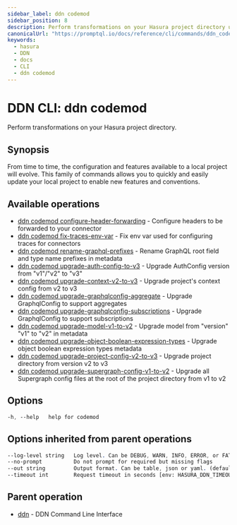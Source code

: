 ```yaml
---
sidebar_label: ddn codemod
sidebar_position: 8
description: Perform transformations on your Hasura project directory using the DDN CLI
canonicalUrl: "https://promptql.io/docs/reference/cli/commands/ddn_codemod"
keywords:
  - hasura
  - DDN
  - docs
  - CLI
  - ddn codemod
---
```


# DDN CLI: ddn codemod

Perform transformations on your Hasura project directory.

## Synopsis

From time to time, the configuration and features available to a local project will evolve. This family of commands allows you to quickly and easily update your local project to enable new features and conventions.

## Available operations

- [ddn codemod configure-header-forwarding](/reference/cli/commands/ddn_codemod_configure-header-forwarding) - Configure headers to be forwarded to your connector
- [ddn codemod fix-traces-env-var](/reference/cli/commands/ddn_codemod_fix-traces-env-var) - Fix env var used for configuring traces for connectors
- [ddn codemod rename-graphql-prefixes](/reference/cli/commands/ddn_codemod_rename-graphql-prefixes) - Rename GraphQL root field and type name prefixes in metadata
- [ddn codemod upgrade-auth-config-to-v3](/reference/cli/commands/ddn_codemod_upgrade-auth-config-to-v3) - Upgrade AuthConfig version from "v1"/"v2" to "v3"
- [ddn codemod upgrade-context-v2-to-v3](/reference/cli/commands/ddn_codemod_upgrade-context-v2-to-v3) - Upgrade project's context config from v2 to v3
- [ddn codemod upgrade-graphqlconfig-aggregate](/reference/cli/commands/ddn_codemod_upgrade-graphqlconfig-aggregate) - Upgrade GraphqlConfig to support aggregates
- [ddn codemod upgrade-graphqlconfig-subscriptions](/reference/cli/commands/ddn_codemod_upgrade-graphqlconfig-subscriptions) - Upgrade GraphqlConfig to support subscriptions
- [ddn codemod upgrade-model-v1-to-v2](/reference/cli/commands/ddn_codemod_upgrade-model-v1-to-v2) - Upgrade model from "version" "v1" to "v2" in metadata
- [ddn codemod upgrade-object-boolean-expression-types](/reference/cli/commands/ddn_codemod_upgrade-object-boolean-expression-types) - Upgrade object boolean expression types metadata
- [ddn codemod upgrade-project-config-v2-to-v3](/reference/cli/commands/ddn_codemod_upgrade-project-config-v2-to-v3) - Upgrade project directory from version v2 to v3
- [ddn codemod upgrade-supergraph-config-v1-to-v2](/reference/cli/commands/ddn_codemod_upgrade-supergraph-config-v1-to-v2) - Upgrade all Supergraph config files at the root of the project directory from v1 to v2

## Options

```sass
-h, --help   help for codemod
```

## Options inherited from parent operations

```sass
--log-level string   Log level. Can be DEBUG, WARN, INFO, ERROR, or FATAL. (default "INFO")
--no-prompt          Do not prompt for required but missing flags
--out string         Output format. Can be table, json or yaml. (default "table")
--timeout int        Request timeout in seconds [env: HASURA_DDN_TIMEOUT] (default 100)
```

## Parent operation

- [ddn](/reference/cli/commands/ddn) - DDN Command Line Interface
